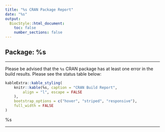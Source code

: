 ```yaml
---
title: "%s CRAN Package Report"
date: "%s"
output:
  BiocStyle::html_document:
    toc: false
    number_sections: false
---
```


## Package: %s

---

Please be advised that the `%s` CRAN package has at least one
error in the build results. Please see the status table below:

```r
kableExtra::kable_styling(
    knitr::kable(%s, caption = "CRAN Build Report",
        align = "l", escape = FALSE
    ),
    bootstrap_options = c("hover", "striped", "responsive"),
    full_width = FALSE
)
```

%s

---
